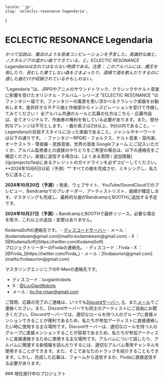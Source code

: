     locale: 'jp',
    slug: 'eclectic-resonance-legendaria',
}

# ECLECTIC RESONANCE Legendaria

*かつて伝説は、魔法のような音楽コンピレーションを予言した。英雄的な曲と、ノスタルジアの温かい曲でできている、と。ECLECTIC RESONANCE Legendariaは忘れてはならない物語である。注意： このアルバムには、魔王を倒したり、苔むした果てしない森をさまよったり、酒場で酒を飲んだりするのに適した曲だけが収録されているかもしれない。*

<WrappableParagraph title="紹介">
"Legendaria "は、JRPGやアニメのサウンドトラック、クラシックやケルト音楽に影響を受けたオリジナル・アルバム・シリーズ "ECLECTIC RESONANCE "のファンタジー版です。ファンタジーの風景を思い浮かべるクラシック楽器をお勧めします。是非好きなＲＰＧ曲と作曲家からインスピレーションを受けて作曲してみてください！
</WrappableParagraph>

<WrappableParagraph title="KodamaSounds固有の一般的なルール">
    <CtaButton link='/projects/faq' icon='book'>
        <span>全アルバム共通のルールと応募の仕方はこちら</span>
    </CtaButton>
</WrappableParagraph>

<WrappableParagraph title="作曲に関するルール">
- 応募作品は、全てオリジナルで、作曲者の権利を有している必要があります。また、部分的なアレンジは不可とします。
- 曲の長さは2分以上、9分以内であること。
- Legendariaの目指すスタイルに沿った楽曲であること。ジャンルやキーワードは以下の通りです。
    - ファンタジーRPG的
    - フォルクス、ケルト音楽
    - 室内楽、オーケストラ
    - 管楽器
    - 民族音楽、世界の音楽
</WrappableParagraph>

<WrappableParagraph title="応募について">
<CtaButton link='https://docs.google.com/forms/d/e/1FAIpQLScMPqnJc4JNvCf-wr8Y1OXUCestzVX1Sqas6mTMG-6jducA2Q/viewform' icon='envelope'>
    <span>Googleフォーム</span>
</CtaButton>
にご記入いただくか、アルバム監修者との直接のやりとりをご希望の場合は、以下の連絡先をご確認ください。直接に送信する場合は、[よくある質問 / 追加情報](/jp/projects/faq)にあるクレジットのガイドラインを必ずコピーしてください。
</WrappableParagraph>

<WrappableParagraph title="締切">
**2024年10月6日以前（予測）** すべての曲を完成させ、ミキシングし、私たちに送ること。

**2024年10月20日（予測）:** 発表、ウェブサイト、YouTube/SoundCloudでのプレビュー、Bandcampでのプレオーダー、アーティストリスト、曲順が確定します。マスタリングも完成し、最終的な曲がBandcampとBOOTHに追加する予定です。

**2024年10月27日（予測）:** BandcampとBOOTHで最終リリース。必要な場合を除き、これ以上の追加・変更はありません。
</WrappableParagraph>

<WrappableParagraph title="お問い合わせ（ご質問・応募）">
KodamaSoftの連絡先です。
- <a href="/discord">ディスコードサーバー</a> 
- メール：[kodamateam@gmail.com](mailto:kodamateam@gmail.com)
- X ：[@KodamaSoft](https://twitter.com/KodamaSoft)

<br/>
プロジェクトリーダーのFivdaの連絡先。
- ディスコード：Fivda
- X ：[@Fivda_](https://twitter.com/Fivda_)
- メール：[fivdaaurion@gmail.com](mailto:fivdaaurion@gmail.com)

マスタリングエンジニアのR-Manの連絡先です。
- ディスコード：luvgiantrobots
- X：[@LuvGiantRobots](https://twitter.com/LuvGiantRobots)
- メール：[its.the.rman@gmail.com](mailto:its.the.rman@gmail.com)

ご質問、応募の完了のご連絡は、いつでも<a href="/discord">Discordサーバー</a>, [X](https://twitter.com/KodamaSoft)、また[メール](mailto:kodamateam@gmail.com)でご連絡ください。また、Discordサーバーでも同士のアーティストにご自由にお聞きください。Discordサーバーでは、適切なロールを持つ人のグループに直接メンションできることが便利であるため、私たちが参加アーティストに直接連絡したい時に使用する主な場所です。Discordサーバーは、適切なロールを持つ人のグループに直接メンションすることが容易であるため、私たちが参加アーティストに直接連絡するために使用する主な場所です。アルバムについて話したり、アルバムに関連する新情報を読んだりするには、適切なアルバム専用チャンネルを使用することができます。また、そこであなたのトラックを紹介することもできます。しかし、完成した応募は、フォームから送信するか、Fivdaに直接送信する必要があります。
</WrappableParagraph>

<WrappableParagraph title="アルバム詳細">
### 現在進行中のプロジェクト
<ProjectInformation slug="eclectic-resonance-legendaria"/>
</WrappableParagraph>